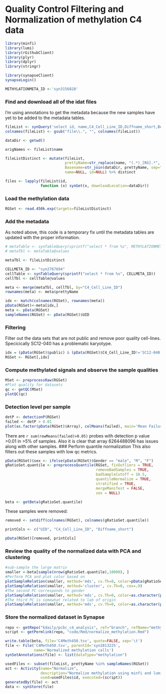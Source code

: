 Quality Control Filtering and Normalization of methylation C4 data
===================================================================
```r
library(minfi)
library(lumi)
library(rGithubClient)
library(plyr)
library(dplyr)
library(stringr)

library(synapseClient)
synapseLogin()

METHYLATIONMETA_ID <-'syn3156828'
```
### Find and download all of the idat files
I'm using annotations to get the metadata because the new samples have yet to be added to the metadata tables.
```r
fileList <- synQuery('select id, name,C4_Cell_Line_ID,Diffname_short,BeadChip,Array_position,Row,Column,UID from file where parentId=="syn2653626" and fileType=="idat"')
colnames(fileList) <- gsub("file\\.", "", colnames(fileList))

dataDir <- getwd()

origNames <- fileList$name

fileListDistinct <- mutate(fileList, 
                           prettyName=str_replace(name, "(.*)_[RG].*", "\\1"),
                           Basename=str_join(dataDir, prettyName, sep="/"),
                           name=NULL, id=NULL) %>% distinct

files <- lapply(fileList$id, 
                function (x) synGet(x, downloadLocation=dataDir))
```
### Load the methylation data
```r
RGSet <- read.450k.exp(targets=fileListDistinct)
```
### Add the metadata
As noted above, this code is a temporary fix until the metadata tables are updated with the proper information.
```r
# metaTable <- synTableQuery(sprintf("select * from %s", METHYLATIONMETA_ID))
# metaTbl <- metaTable@values

metaTbl <- fileListDistinct

CELLMETA_ID <- "syn2767694"
cellTable <- synTableQuery(sprintf("select * from %s", CELLMETA_ID))
cellTbl <- cellTable@values

meta <- merge(metaTbl, cellTbl, by="C4_Cell_Line_ID")
rownames(meta) <- meta$prettyName

idx <- match(colnames(RGSet), rownames(meta))
pData(RGSet)<-meta[idx,]
meta <- pData(RGSet)
sampleNames(RGSet) <- pData(RGSet)$UID
```
### Filtering
Filter out the data sets that are not public and remove poor quality cell-lines.  Specicically SC12-040 has a problematic karyotype.
```r
idx = (pData(RGSet)$public) & (pData(RGSet)$C4_Cell_Line_ID!='SC12-040')
RGSet <- RGSet[,idx]
```
### Compute methylated signals and observe the sample qualities
```r
MSet <- preprocessRaw(RGSet)
#Plot quality for datasets
qc <- getQC(MSet)
plotQC(qc)
```
### Detection level per sample
```r
detP <- detectionP(RGSet)
failed <- detP > 0.01
plot(as.factor(pData(RGSet)$Array), colMeans(failed), main='Mean Failure Rate per Sample', xlab='Array', ylab='mean # of probes with detection p value >0.01')
```
There are `r sum(rowMeans(failed)>0.05)` probes with detection p value >0.01 in >5% of samples.  Also it is clear that array 6264488096 has issues along with other samples.
### Perform quantile normalization
This also filters out these samples with low qc metrics.
```r
pData(RGSet)$sex <- ifelse(pData(RGSet)$Gender == "male", "M", "F")
gRatioSet.quantile <- preprocessQuantile(RGSet, fixOutliers = TRUE,
                                         removeBadSamples = TRUE,
                                         badSampleCutoff = 10.5,
                                         quantileNormalize = TRUE,
                                         stratified = TRUE,
                                         mergeManifest = FALSE, 
                                         sex = NULL)

beta <- getBeta(gRatioSet.quantile)
```
These samples were removed:
```r
removed <- setdiff(colnames(RGSet), colnames(gRatioSet.quantile))

printCols <- c("UID", "C4_Cell_Line_ID", "Diffname_short")

pData(RGSet)[removed, printCols]
```
### Review the quality of the normalized data with PCA and clustering
```r
#sub-sample the large matrix
smaller <-beta[sample(nrow(gRatioSet.quantile),10000), ]
#Perform PCA and plot color based on 
plotSampleRelation(smaller, method='mds', cv.Th=0, color=pData(gRatioSet.quantile)$Diffname.short)
plotSampleRelation(smaller, method='cluster', cv.Th=0, cex=.9)
#The second PC corresponds to gender
plotSampleRelation(smaller, method='mds', cv.Th=0, color=as.character(pData(gRatioSet.quantile)$Gender), dimension=c(2,3))
#The third PC is somewhat related to lab of origin
plotSampleRelation(smaller, method='mds', cv.Th=0, color=as.character(pData(gRatioSet.quantile)$originating.lab), dimension=c(3,4))
```
### Store the normalized dataset in Synapse
```r
repo <- getRepo("kdaily/pcbc_c4_analysis", ref="branch", refName="methylation")
script <- getPermlink(repo, "code/Rmd/normalize_methylation.Rmd")

write.table(beta, file='C4Meth450.tsv', quote=FALSE, sep='\t')
file <- File('C4Meth450.tsv', parentId='syn2813225', 
             name='Normalized methylation calls')
synSetAnnotations(file) <- list(dataType="methylation")

usedFiles <- subset(fileList, prettyName %in% sampleNames(RGSet))
act <- Activity(name="Normalize", 
                description="Normalize methylation using minfi and lumi", 
                used=usedFiles$id, executed=(script))
generatedBy(file) <- act
data <- synStore(file)
```
